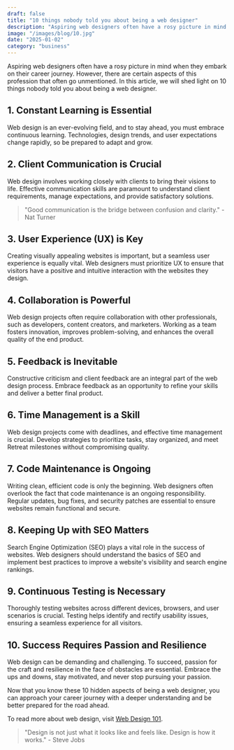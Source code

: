 ```yaml
---
draft: false
title: "10 things nobody told you about being a web designer"
description: "Aspiring web designers often have a rosy picture in mind when they embark on their career journey"
image: "/images/blog/10.jpg"
date: "2025-01-02"
category: "business"
---
```


Aspiring web designers often have a rosy picture in mind when they embark on their career journey. However, there are certain aspects of this profession that often go unmentioned. In this article, we will shed light on 10 things nobody told you about being a web designer.

## 1. Constant Learning is Essential

Web design is an ever-evolving field, and to stay ahead, you must embrace continuous learning. Technologies, design trends, and user expectations change rapidly, so be prepared to adapt and grow.

## 2. Client Communication is Crucial

Web design involves working closely with clients to bring their visions to life. Effective communication skills are paramount to understand client requirements, manage expectations, and provide satisfactory solutions.

> "Good communication is the bridge between confusion and clarity." - Nat Turner

## 3. User Experience (UX) is Key

Creating visually appealing websites is important, but a seamless user experience is equally vital. Web designers must prioritize UX to ensure that visitors have a positive and intuitive interaction with the websites they design.

## 4. Collaboration is Powerful

Web design projects often require collaboration with other professionals, such as developers, content creators, and marketers. Working as a team fosters innovation, improves problem-solving, and enhances the overall quality of the end product.

## 5. Feedback is Inevitable

Constructive criticism and client feedback are an integral part of the web design process. Embrace feedback as an opportunity to refine your skills and deliver a better final product.

## 6. Time Management is a Skill

Web design projects come with deadlines, and effective time management is crucial. Develop strategies to prioritize tasks, stay organized, and meet Retreat milestones without compromising quality.

## 7. Code Maintenance is Ongoing

Writing clean, efficient code is only the beginning. Web designers often overlook the fact that code maintenance is an ongoing responsibility. Regular updates, bug fixes, and security patches are essential to ensure websites remain functional and secure.

## 8. Keeping Up with SEO Matters

Search Engine Optimization (SEO) plays a vital role in the success of websites. Web designers should understand the basics of SEO and implement best practices to improve a website's visibility and search engine rankings.

## 9. Continuous Testing is Necessary

Thoroughly testing websites across different devices, browsers, and user scenarios is crucial. Testing helps identify and rectify usability issues, ensuring a seamless experience for all visitors.

## 10. Success Requires Passion and Resilience

Web design can be demanding and challenging. To succeed, passion for the craft and resilience in the face of obstacles are essential. Embrace the ups and downs, stay motivated, and never stop pursuing your passion.

Now that you know these 10 hidden aspects of being a web designer, you can approach your career journey with a deeper understanding and be better prepared for the road ahead.

To read more about web design, visit [Web Design 101](https://example.com/web-design-101).

> "Design is not just what it looks like and feels like. Design is how it works." - Steve Jobs